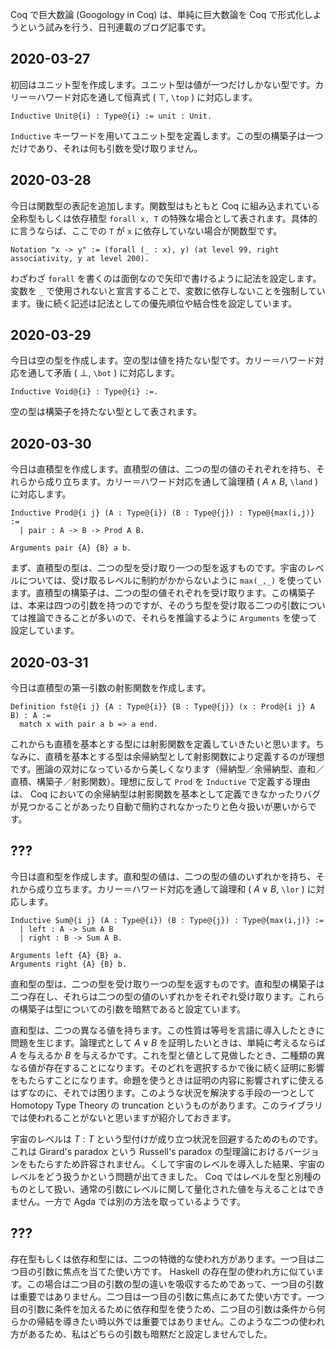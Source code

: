 Coq で巨大数論 (Googology in Coq) は、単純に巨大数論を Coq で形式化しようという試みを行う、日刊連載のブログ記事です。

== 2020-03-27 ==

初回はユニット型を作成します。ユニット型は値が一つだけしかない型です。カリー＝ハワード対応を通して恒真式 ( \( \top \), <code>\top</code> ) に対応します。

<pre class="code">
Inductive Unit@{i} : Type@{i} := unit : Unit.
</pre>

<code>Inductive</code> キーワードを用いてユニット型を定義します。この型の構築子は一つだけであり、それは何も引数を受け取りません。

== 2020-03-28 ==

今日は関数型の表記を追加します。関数型はもともと Coq に組み込まれている全称型もしくは依存積型 <code>forall x, T</code> の特殊な場合として表されます。具体的に言うならば、ここでの <code>T</code> が <code>x</code> に依存していない場合が関数型です。

<pre class="code">
Notation "x -> y" := (forall (_ : x), y) (at level 99, right associativity, y at level 200).
</pre>

わざわざ <code>forall</code> を書くのは面倒なので矢印で書けるように記法を設定します。変数を <code>_</code> で使用されないと宣言することで、変数に依存しないことを強制しています。後に続く記述は記法としての優先順位や結合性を設定しています。

== 2020-03-29 ==

今日は空の型を作成します。空の型は値を持たない型です。カリー＝ハワード対応を通して矛盾 ( \( \bot \), <code>\bot</code> ) に対応します。

<pre class="code">
Inductive Void@{i} : Type@{i} :=.
</pre>

空の型は構築子を持たない型として表されます。

== 2020-03-30 ==

今日は直積型を作成します。直積型の値は、二つの型の値のそれぞれを持ち、それらから成り立ちます。カリー＝ハワード対応を通して論理積 ( \( A \land B \), <code>\land</code> ) に対応します。

<pre class="code">
Inductive Prod@{i j} (A : Type@{i}) (B : Type@{j}) : Type@{max(i,j)} :=
  | pair : A -> B -> Prod A B.

Arguments pair {A} {B} a b.
</pre>

まず、直積型の型は、二つの型を受け取り一つの型を返すものです。宇宙のレベルについては、受け取るレベルに制約がかからないように <code>max(_,_)</code> を使っています。直積型の構築子は、二つの型の値それぞれを受け取ります。この構築子は、本来は四つの引数を持つのですが、そのうち型を受け取る二つの引数については推論できることが多いので、それらを推論するように <code>Arguments</code> を使って設定しています。

== 2020-03-31 ==

今日は直積型の第一引数の射影関数を作成します。

<pre class="code">
Definition fst@{i j} {A : Type@{i}} {B : Type@{j}} (x : Prod@{i j} A B) : A :=
  match x with pair a b => a end.
</pre>

これからも直積を基本とする型には射影関数を定義していきたいと思います。ちなみに、直積を基本とする型は余帰納型として射影関数により定義するのが理想です。圏論の双対になっているから美しくなります（帰納型／余帰納型、直和／直積、構築子／射影関数）。理想に反して <code>Prod</code> を <code>Inductive</code> で定義する理由は、 Coq においての余帰納型は射影関数を基本として定義できなかったりバグが見つかることがあったり自動で簡約されなかったりと色々扱いが悪いからです。

== ??? ==

今日は直和型を作成します。直和型の値は、二つの型の値のいずれかを持ち、それから成り立ちます。カリー＝ハワード対応を通して論理和 ( \( A \lor B \), <code>\lor</code> ) に対応します。

<pre class="code">
Inductive Sum@{i j} (A : Type@{i}) (B : Type@{j}) : Type@{max(i,j)} :=
  | left : A -> Sum A B
  | right : B -> Sum A B.

Arguments left {A} {B} a.
Arguments right {A} {B} b.
</pre>

直和型の型は、二つの型を受け取り一つの型を返すものです。直和型の構築子は二つ存在し、それらは二つの型の値のいずれかをそれぞれ受け取ります。これらの構築子は型についての引数を暗黙であると設定ています。

直和型は、二つの異なる値を持ちます。この性質は等号を言語に導入したときに問題を生じます。論理式として \( A \lor B \) を証明したいときは、単純に考えるならば \( A \) を与えるか \( B \) を与えるかです。これを型と値として見做したとき、二種類の異なる値が存在することになります。そのどれを選択するかで後に続く証明に影響をもたらすことになります。命題を使うときは証明の内容に影響されずに使えるはずなのに、それでは困ります。このような状況を解決する手段の一つとして Homotopy Type Theory の truncation というものがあります。このライブラリでは使われることがないと思いますが紹介しておきます。

宇宙のレベルは \( T : T \) という型付けが成り立つ状況を回避するためのものです。これは Girard's paradox という Russell's paradox の型理論におけるバージョンをもたらすため許容されません。くして宇宙のレベルを導入した結果、宇宙のレベルをどう扱うかという問題が出てきました。 Coq ではレベルを型と別種のものとして扱い、通常の引数にレベルに関して量化された値を与えることはできません。一方で Agda では別の方法を取っているようです。

== ??? ==

存在型もしくは依存和型には、二つの特徴的な使われ方があります。一つ目は二つ目の引数に焦点を当てた使い方です。 Haskell の存在型の使われ方に似ています。この場合は二つ目の引数の型の違いを吸収するためであって、一つ目の引数は重要ではありません。二つ目は一つ目の引数に焦点にあてた使い方です。一つ目の引数に条件を加えるために依存和型を使うため、二つ目の引数は条件から何らかの帰結を導きたい時以外では重要ではありません。このような二つの使われ方があるため、私はどちらの引数も暗黙だと設定しませんでした。
